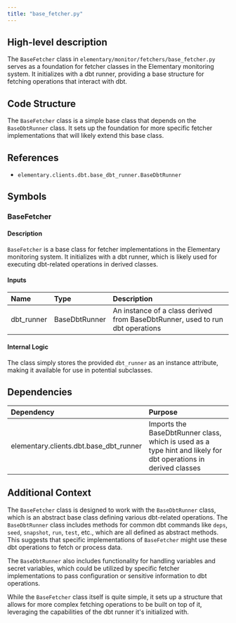 ```yaml
---
title: "base_fetcher.py"
---
```


## High-level description
The `BaseFetcher` class in `elementary/monitor/fetchers/base_fetcher.py` serves as a foundation for fetcher classes in the Elementary monitoring system. It initializes with a dbt runner, providing a base structure for fetching operations that interact with dbt.

## Code Structure
The `BaseFetcher` class is a simple base class that depends on the `BaseDbtRunner` class. It sets up the foundation for more specific fetcher implementations that will likely extend this base class.

## References
- `elementary.clients.dbt.base_dbt_runner.BaseDbtRunner`

## Symbols

### BaseFetcher
#### Description
`BaseFetcher` is a base class for fetcher implementations in the Elementary monitoring system. It initializes with a dbt runner, which is likely used for executing dbt-related operations in derived classes.

#### Inputs
| Name | Type | Description |
|:-----|:-----|:------------|
| dbt_runner | BaseDbtRunner | An instance of a class derived from BaseDbtRunner, used to run dbt operations |

#### Internal Logic
The class simply stores the provided `dbt_runner` as an instance attribute, making it available for use in potential subclasses.

## Dependencies
| Dependency | Purpose |
|:-----------|:--------|
| elementary.clients.dbt.base_dbt_runner | Imports the BaseDbtRunner class, which is used as a type hint and likely for dbt operations in derived classes |

## Additional Context
The `BaseFetcher` class is designed to work with the `BaseDbtRunner` class, which is an abstract base class defining various dbt-related operations. The `BaseDbtRunner` class includes methods for common dbt commands like `deps`, `seed`, `snapshot`, `run`, `test`, etc., which are all defined as abstract methods. This suggests that specific implementations of `BaseFetcher` might use these dbt operations to fetch or process data.

The `BaseDbtRunner` also includes functionality for handling variables and secret variables, which could be utilized by specific fetcher implementations to pass configuration or sensitive information to dbt operations.

While the `BaseFetcher` class itself is quite simple, it sets up a structure that allows for more complex fetching operations to be built on top of it, leveraging the capabilities of the dbt runner it's initialized with.